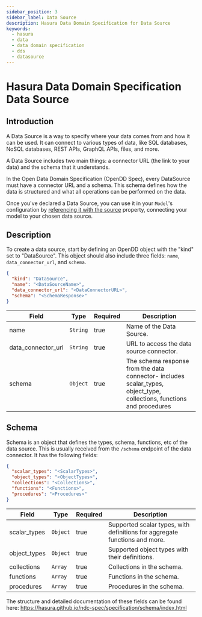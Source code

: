 ```yaml
---
sidebar_position: 3
sidebar_label: Data Source
description: Hasura Data Domain Specification for Data Source
keywords:
  - hasura
  - data
  - data domain specification
  - dds
  - datasource
---
```


# Hasura Data Domain Specification Data Source

## Introduction

A Data Source is a way to specify where your data comes from and how it can be used. It can connect to various types of
data, like SQL databases, NoSQL databases, REST APIs, GraphQL APIs, files, and more.

A Data Source includes two main things: a connector URL (the link to your data) and the schema that it understands.

In the Open Data Domain Specification (OpenDD Spec), every DataSource must have a connector URL and a schema. This
schema defines how the data is structured and what all operations can be performed on the data.

Once you've declared a Data Source, you can use it in your `Model`'s configuration by
[referencing it with the source](../models/#source) property, connecting your model to your chosen data source.

## Description

To create a data source, start by defining an OpenDD object with the "kind" set to "DataSource". This object should also include
three fields: `name`, `data_connector_url`, and `schema`.

```json
{
  "kind": "DataSource",
  "name": "<DataSourceName>",
  "data_connector_url": "<DataConnectorURL>",
  "schema": "<SchemaResponse>"
}
```

| Field              | Type     | Required | Description                                                                                                            |
| ------------------ | -------- | -------- | ---------------------------------------------------------------------------------------------------------------------- |
| name               | `String` | true     | Name of the Data Source.                                                                                               |
| data_connector_url | `String` | true     | URL to access the data source connector.                                                                               |
| schema             | `Object` | true     | The schema response from the data connector- includes scalar_types, object_type, collections, functions and procedures |

## Schema

Schema is an object that defines the types, schema, functions, etc of the data source. 
This is usually received from the `/schema` endpoint of the data connector. It has the following fields:

```json
{
  "scalar_types": "<ScalarTypes>",
  "object_types": "<ObjectTypes>",
  "collections": "<Collections>",
  "functions": "<Functions>",
  "procedures": "<Procedures>"
}
```

| Field        | Type     | Required | Description                                                                |
| ------------ | -------- | -------- | -------------------------------------------------------------------------- |
| scalar_types | `Object` | true     | Supported scalar types, with definitions for aggregate functions and more. |
| object_types | `Object` | true     | Supported object types with their definitions.                             |
| collections  | `Array`  | true     | Collections in the schema.                                                 |
| functions    | `Array`  | true     | Functions in the schema.                                                   |
| procedures   | `Array`  | true     | Procedures in the schema.                                                  |

The structure and detailed documentation of these fields can be found here: https://hasura.github.io/ndc-spec/specification/schema/index.html
